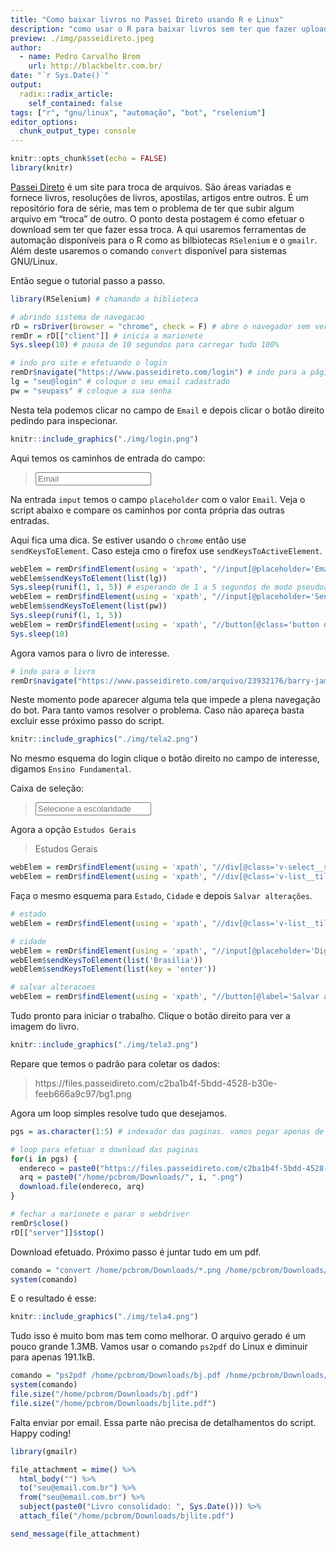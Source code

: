 ```yaml
---
title: "Como baixar livros no Passei Direto usando R e Linux"
description: "como usar o R para baixar livros sem ter que fazer upload"
preview: ./img/passeidireto.jpeg
author:
  - name: Pedro Carvalho Brom
    url: http://blackbeltr.com.br/
date: "`r Sys.Date()`"
output:
  radix::radix_article:
    self_contained: false
tags: ["r", "gnu/linux", "automação", "bot", "rselenium"]
editor_options: 
  chunk_output_type: console
---
```


```r
knitr::opts_chunk$set(echo = FALSE)
library(knitr)
```

[Passei Direto](https://www.passeidireto.com/){target="blank_"} é um site para troca de arquivos. São áreas variadas e fornece livros, resoluções de livros, apostilas, artigos entre outros. É um repositório fora de série, mas tem o problema de ter que subir algum arquivo em "troca" de outro. 
O ponto desta postagem é como efetuar o download sem ter que fazer essa troca. A qui usaremos ferramentas de automação disponíveis para o R como as bilbiotecas `RSelenium` e o `gmailr`. Além deste usaremos o comando `convert` disponível para sistemas GNU/Linux.

Então segue o tutorial passo a passo.

```r
library(RSelenium) # chamando a biblioteca

# abrindo sistema de navegacao
rD = rsDriver(browser = "chrome", check = F) # abre o navegador sem verificar o driver atual check = F
remDr = rD[["client"]] # inicia a marionete
Sys.sleep(10) # pausa de 10 segundos para carregar tudo 100%

# indo pro site e efetuando o login
remDr$navigate("https://www.passeidireto.com/login") # indo para a página de login
lg = "seu@login" # coloque o seu email cadastrado
pw = "seupass" # coloque a sua senha
```

Nesta tela podemos clicar no campo de `Email` e depois clicar o botão direito pedindo para inspecionar.

```r
knitr::include_graphics("./img/login.png")
```

Aqui temos os caminhos de entrada do campo:

> <input type="text" placeholder="Email" class=" inputV2" data-reactid="20">

Na entrada `imput` temos o campo `placeholder` com o valor `Email`. Veja o script abaixo e compare os caminhos por conta própria das outras entradas.

Aqui fica uma dica. Se estiver usando o `chrome` então use `sendKeysToElement`. Caso esteja cmo o firefox use `sendKeysToActiveElement`.

```r
webElem = remDr$findElement(using = 'xpath', "//input[@placeholder='Email']")
webElem$sendKeysToElement(list(lg))
Sys.sleep(runif(1, 1, 5)) # esperando de 1 a 5 segundos de modo pseudoaleatorio antes de avancar
webElem = remDr$findElement(using = 'xpath', "//input[@placeholder='Senha']")
webElem$sendKeysToElement(list(pw))
Sys.sleep(runif(1, 1, 5))
webElem = remDr$findElement(using = 'xpath', "//button[@class='button orange']")$clickElement()
Sys.sleep(10)
```

Agora vamos para o livro de interesse. 

```r
# indo para o livro
remDr$navigate("https://www.passeidireto.com/arquivo/23932176/barry-james-probabilidade-um-curso-em-nivel-intermediario---resolucoes-exercicio")
```

Neste momento pode aparecer alguma tela que impede a plena navegação do bot. Para tanto vamos resolver o problema. Caso não apareça basta excluir esse próximo passo do script.

```r
knitr::include_graphics("./img/tela2.png")
```

No mesmo esquema do login clique o botão direito no campo de interesse, digamos `Ensino Fundamental`.

Caixa de seleção:

> <div class="v-select__selections"><input aria-label="Você está estudando:" readonly="readonly" type="text" placeholder="Selecione a escolaridade" autocomplete="on" aria-readonly="false"></div>

Agora a opção `Estudos Gerais`

> <div class="v-list__tile__title">Estudos Gerais</div>

```r
webElem = remDr$findElement(using = 'xpath', "//div[@class='v-select__selections']")$clickElement() # caixa de selecao
webElem = remDr$findElement(using = 'xpath', "//div[@class='v-list__tile__title' and contains(text(), 'Estudos Gerais')]")$clickElement() # opcao que contem o texto Estudos Gerais
```

Faça o mesmo esquema para `Estado`, `Cidade` e depois `Salvar alterações`.

```r
# estado
webElem = remDr$findElement(using = 'xpath', "//div[@class='v-list__tile__title' and contains(text(), 'Distrito Federal')]")$clickElement()

# cidade
webElem = remDr$findElement(using = 'xpath', "//input[@placeholder='Digite sua cidade']")
webElem$sendKeysToElement(list('Brasília'))
webElem$sendKeysToElement(list(key = 'enter'))

# salvar alteracoes
webElem = remDr$findElement(using = 'xpath', "//button[@label='Salvar alterações']")$clickElement()
```

Tudo pronto para iniciar o trabalho. Clique o botão direito para ver a imagem do livro.

```r
knitr::include_graphics("./img/tela3.png")
```

Repare que temos o padrão para coletar os dados:

> https://files.passeidireto.com/c2ba1b4f-5bdd-4528-b30e-feeb666a9c97/bg1.png

Agora um loop simples resolve tudo que desejamos.

```r
pgs = as.character(1:5) # indexador das paginas. vamos pegar apenas de 1 a 5.

# loop para efetuar o download das paginas
for(i in pgs) {
  endereco = paste0("https://files.passeidireto.com/c2ba1b4f-5bdd-4528-b30e-feeb666a9c97/bg", i, ".png")
  arq = paste0("/home/pcbrom/Downloads/", i, ".png")
  download.file(endereco, arq)
}

# fechar a marionete e parar o webdriver
remDr$close()
rD[["server"]]$stop()
```

Download efetuado. Próximo passo é juntar tudo em um pdf.

```r
comando = "convert /home/pcbrom/Downloads/*.png /home/pcbrom/Downloads/bj.pdf"
system(comando)
```

E o resultado é esse:

```r
knitr::include_graphics("./img/tela4.png")
```

Tudo isso é muito bom mas tem como melhorar. O arquivo gerado é um pouco grande 1.3MB. Vamos usar o comando `ps2pdf` do Linux e diminuir para apenas 191.1kB.

```r
comando = "ps2pdf /home/pcbrom/Downloads/bj.pdf /home/pcbrom/Downloads/bjlite.pdf"
system(comando)
file.size("/home/pcbrom/Downloads/bj.pdf")
file.size("/home/pcbrom/Downloads/bjlite.pdf")
```

Falta enviar por email. Essa parte não precisa de detalhamentos do script. Happy coding!

```r
library(gmailr)

file_attachment = mime() %>%
  html_body("") %>% 
  to("seu@email.com.br") %>%
  from("seu@email.com.br") %>%
  subject(paste0("Livro consolidado: ", Sys.Date())) %>%
  attach_file("/home/pcbrom/Downloads/bjlite.pdf")

send_message(file_attachment)
```